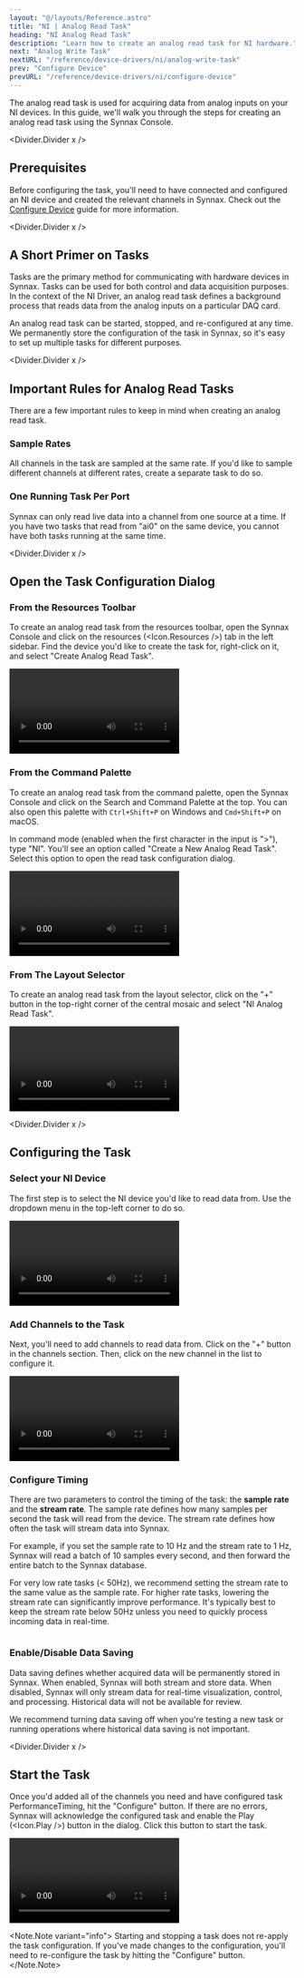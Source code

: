 ```yaml
---
layout: "@/layouts/Reference.astro"
title: "NI | Analog Read Task"
heading: "NI Analog Read Task"
description: "Learn how to create an analog read task for NI hardware."
next: "Analog Write Task"
nextURL: "/reference/device-drivers/ni/analog-write-task"
prev: "Configure Device"
prevURL: "/reference/device-drivers/ni/configure-device"
---
```



The analog read task is used for acquiring data from analog inputs on your NI devices.
In this guide, we'll walk you through the steps for creating an analog read task using
the Synnax Console.

<Divider.Divider x />

## Prerequisites

Before configuring the task, you'll need to have connected and configured an NI device
and created the relevant channels in Synnax. Check out the
[Configure Device](/reference/device-drivers/ni/configure-device) guide for more
information.

<Divider.Divider x />

## A Short Primer on Tasks

Tasks are the primary method for communicating with hardware devices in Synnax. Tasks
can be used for both control and data acquisition purposes. In the context of the NI
Driver, an analog read task defines a background process that reads data from the analog
inputs on a particular DAQ card.

An analog read task can be started, stopped, and re-configured at any time. We
permanently store the configuration of the task in Synnax, so it's easy to set up
multiple tasks for different purposes.

<Divider.Divider x />

## Important Rules for Analog Read Tasks

There are a few important rules to keep in mind when creating an analog read task.

### Sample Rates

All channels in the task are sampled at the same rate. If you'd like to sample different
channels at different rates, create a separate task to do so.

### One Running Task Per Port

Synnax can only read live data into a channel from one source at a time. If you have two
tasks that read from "ai0" on the same device, you cannot have both tasks running at the
same time.

<Divider.Divider x />

## Open the Task Configuration Dialog

### From the Resources Toolbar

To create an analog read task from the resources toolbar, open the Synnax Console and
click on the resources (<Icon.Resources />) tab in the left sidebar. Find the device
you'd like to create the task for, right-click on it, and select "Create Analog Read
Task".

<Video
  client:only="react"
  id="device-drivers/ni/analog-read-task/device-create-analog-read-task"
/>

### From the Command Palette

To create an analog read task from the command palette, open the Synnax Console and
click on the Search and Command Palette at the top. You can also open this palette with
`Ctrl+Shift+P` on Windows and `Cmd+Shift+P` on macOS.

In command mode (enabled when the first character in the input is ">"), type "NI".
You'll see an option called "Create a New Analog Read Task". Select this option to open
the read task configuration dialog.

<Video
  client:only="react"
  id="device-drivers/ni/analog-read-task/palette-create-analog-read-task"
/>

### From The Layout Selector

To create an analog read task from the layout selector, click on the "+" button in the
top-right corner of the central mosaic and select "NI Analog Read Task".

<Video
  client:only="react"
  id="device-drivers/ni/analog-read-task/layout-create-analog-read-task"
/>

<Divider.Divider x />

## Configuring the Task

### <StepText level="h3" step={1}>Select your NI Device</StepText>

The first step is to select the NI device you'd like to read data from. Use the dropdown
menu in the top-left corner to do so.

<Video
  client:only="react"
  id="device-drivers/ni/analog-read-task/analog-read-task-select-device"
/>

### <StepText level="h3" step={2}>Add Channels to the Task</StepText>

Next, you'll need to add channels to read data from. Click on the "+" button in the
channels section. Then, click on the new channel in the list to configure it.

<Video
  client:only="react"
  id="device-drivers/ni/analog-read-task/analog-read-task-create-channel"
/>

### <StepText level="h3" step={3}>Configure Timing</StepText>

There are two parameters to control the timing of the task: the **sample rate** and the
**stream rate**. The sample rate defines how many samples per second the task will read
from the device. The stream rate defines how often the task will stream data into
Synnax.

For example, if you set the sample rate to 10 Hz and the stream rate to 1 Hz, Synnax
will read a batch of 10 samples every second, and then forward the entire batch to the
Synnax database.

For very low rate tasks (&lt; 50Hz), we recommend setting the stream rate to the same
value as the sample rate. For higher rate tasks, lowering the stream rate can
significantly improve performance. It's typically best to keep the stream rate below
50Hz unless you need to quickly process incoming data in real-time.

<div style={{ display: "flex", justifyContent: "center" }}>
  <Image
    client:only="react"
    id="device-drivers/ni/analog-read-task/analog-read-task-timing"
    style={{ width: "50%", minWidth: 200 }}
  />
</div>

### <StepText level="h3" step={4}>Enable/Disable Data Saving</StepText>

Data saving defines whether acquired data will be permanently stored in Synnax. When
enabled, Synnax will both stream and store data. When disabled, Synnax will only stream
data for real-time visualization, control, and processing. Historical data will not be
available for review.

We recommend turning data saving off when you're testing a new task or running
operations where historical data saving is not important.

<Divider.Divider x />

## Start the Task

Once you'd added all of the channels you need and have configured task
PerformanceTiming, hit the "Configure" button. If there are no errors, Synnax will
acknowledge the configured task and enable the Play (<Icon.Play />) button in the
dialog. Click this button to start the task.

<Video
  client:only="react"
  id="device-drivers/ni/analog-read-task/analog-read-task-start"
/>

<Note.Note variant="info">
  Starting and stopping a task does not re-apply the task configuration. If you've made
  changes to the configuration, you'll need to re-configure the task by hitting the
  "Configure" button.
</Note.Note>

